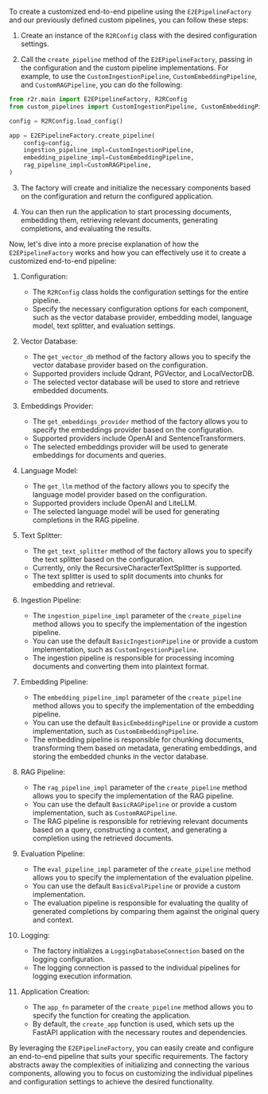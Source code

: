 To create a customized end-to-end pipeline using the `E2EPipelineFactory` and our previously defined custom pipelines, you can follow these steps:

1. Create an instance of the `R2RConfig` class with the desired configuration settings.

2. Call the `create_pipeline` method of the `E2EPipelineFactory`, passing in the configuration and the custom pipeline implementations. For example, to use the `CustomIngestionPipeline`, `CustomEmbeddingPipeline`, and `CustomRAGPipeline`, you can do the following:

```python
from r2r.main import E2EPipelineFactory, R2RConfig
from custom_pipelines import CustomIngestionPipeline, CustomEmbeddingPipeline, CustomRAGPipeline

config = R2RConfig.load_config()

app = E2EPipelineFactory.create_pipeline(
    config=config,
    ingestion_pipeline_impl=CustomIngestionPipeline,
    embedding_pipeline_impl=CustomEmbeddingPipeline,
    rag_pipeline_impl=CustomRAGPipeline,
)
```

3. The factory will create and initialize the necessary components based on the configuration and return the configured application.

4. You can then run the application to start processing documents, embedding them, retrieving relevant documents, generating completions, and evaluating the results.

Now, let's dive into a more precise explanation of how the `E2EPipelineFactory` works and how you can effectively use it to create a customized end-to-end pipeline:

1. Configuration:
   - The `R2RConfig` class holds the configuration settings for the entire pipeline.
   - Specify the necessary configuration options for each component, such as the vector database provider, embedding model, language model, text splitter, and evaluation settings.

2. Vector Database:
   - The `get_vector_db` method of the factory allows you to specify the vector database provider based on the configuration.
   - Supported providers include Qdrant, PGVector, and LocalVectorDB.
   - The selected vector database will be used to store and retrieve embedded documents.

3. Embeddings Provider:
   - The `get_embeddings_provider` method of the factory allows you to specify the embeddings provider based on the configuration.
   - Supported providers include OpenAI and SentenceTransformers.
   - The selected embeddings provider will be used to generate embeddings for documents and queries.

4. Language Model:
   - The `get_llm` method of the factory allows you to specify the language model provider based on the configuration.
   - Supported providers include OpenAI and LiteLLM.
   - The selected language model will be used for generating completions in the RAG pipeline.

5. Text Splitter:
   - The `get_text_splitter` method of the factory allows you to specify the text splitter based on the configuration.
   - Currently, only the RecursiveCharacterTextSplitter is supported.
   - The text splitter is used to split documents into chunks for embedding and retrieval.

6. Ingestion Pipeline:
   - The `ingestion_pipeline_impl` parameter of the `create_pipeline` method allows you to specify the implementation of the ingestion pipeline.
   - You can use the default `BasicIngestionPipeline` or provide a custom implementation, such as `CustomIngestionPipeline`.
   - The ingestion pipeline is responsible for processing incoming documents and converting them into plaintext format.

7. Embedding Pipeline:
   - The `embedding_pipeline_impl` parameter of the `create_pipeline` method allows you to specify the implementation of the embedding pipeline.
   - You can use the default `BasicEmbeddingPipeline` or provide a custom implementation, such as `CustomEmbeddingPipeline`.
   - The embedding pipeline is responsible for chunking documents, transforming them based on metadata, generating embeddings, and storing the embedded chunks in the vector database.

8. RAG Pipeline:
   - The `rag_pipeline_impl` parameter of the `create_pipeline` method allows you to specify the implementation of the RAG pipeline.
   - You can use the default `BasicRAGPipeline` or provide a custom implementation, such as `CustomRAGPipeline`.
   - The RAG pipeline is responsible for retrieving relevant documents based on a query, constructing a context, and generating a completion using the retrieved documents.

9. Evaluation Pipeline:
   - The `eval_pipeline_impl` parameter of the `create_pipeline` method allows you to specify the implementation of the evaluation pipeline.
   - You can use the default `BasicEvalPipeline` or provide a custom implementation.
   - The evaluation pipeline is responsible for evaluating the quality of generated completions by comparing them against the original query and context.

10. Logging:
    - The factory initializes a `LoggingDatabaseConnection` based on the logging configuration.
    - The logging connection is passed to the individual pipelines for logging execution information.

11. Application Creation:
    - The `app_fn` parameter of the `create_pipeline` method allows you to specify the function for creating the application.
    - By default, the `create_app` function is used, which sets up the FastAPI application with the necessary routes and dependencies.

By leveraging the `E2EPipelineFactory`, you can easily create and configure an end-to-end pipeline that suits your specific requirements. The factory abstracts away the complexities of initializing and connecting the various components, allowing you to focus on customizing the individual pipelines and configuration settings to achieve the desired functionality.